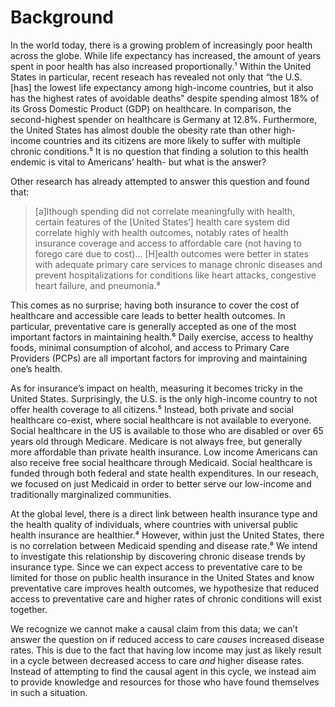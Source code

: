 # Background
In the world today, there is a growing problem of increasingly poor health across the globe. While life expectancy has increased, the amount of years spent in poor health has also increased proportionally.¹ Within the United States in particular, recent reseach has revealed not only that "the U.S. [has] the lowest life expectancy among high-income countries, but it also has the highest rates of avoidable deaths" despite spending almost 18% of its Gross Domestic Product (GDP) on healthcare. In comparison, the second-highest spender on healthcare is Germany at 12.8%. Furthermore, the United States has almost double the obesity rate than other high-income countries and its citizens are more likely to suffer with multiple chronic conditions.⁵ It is no question that finding a solution to this health endemic is vital to Americans' health- but what is the answer?

Other research has already attempted to answer this question and found that:

> [a]lthough spending did not correlate meaningfully with health, certain features of the [United States’] health care system did correlate highly with health outcomes, notably rates of health insurance coverage and access to affordable care (not having to forego care due to cost)... [H]ealth outcomes were better in states with adequate primary care services to manage chronic diseases and prevent hospitalizations for conditions like heart attacks, congestive heart failure, and pneumonia.⁸

This comes as no surprise; having both insurance to cover the cost of healthcare and accessible care leads to better health outcomes. In particular, preventative care is generally accepted as one of the most important factors in maintaining health.⁶ Daily exercise, access to healthy foods, minimal consumption of alcohol, and access to Primary Care Providers (PCPs) are all important factors for improving and maintaining one’s health. 

As for insurance's impact on health, measuring it becomes tricky in the United States. Surprisingly, the U.S. is the only high-income country to not offer health coverage to all citizens.⁵ Instead, both private and social healthcare co-exist, where social healthcare is not available to everyone. Social healthcare in the US is available to those who are disabled or over 65 years old through Medicare. Medicare is not always free, but generally more affordable than private health insurance. Low income Americans can also receive free social healthcare through Medicaid. Social healthcare is funded through both federal and state health expenditures. In our reseach, we focused on just Medicaid in order to better serve our low-income and traditionally marginalized communities. 

At the global level, there is a direct link between health insurance type and the health quality of individuals, where countries with universal public health insurance are healthier.⁴ However, within just the United States, there is no correlation between Medicaid spending and disease rate.⁸ We intend to investigate this relationship by discovering chronic disease trends by insurance type. Since we can expect access to preventative care to be limited for those on public health insurance in the United States and know preventative care improves health outcomes, we hypothesize that reduced access to preventative care and higher rates of chronic conditions will exist together. 

We recognize we cannot make a causal claim from this data; we can't answer the question on if reduced access to care *causes* increased disease rates. This is due to the fact that having low income may just as likely result in a cycle between decreased access to care *and* higher disease rates. Instead of attempting to find the causal agent in this cycle, we instead aim to provide knowledge and resources for those who have found themselves in such a situation. 